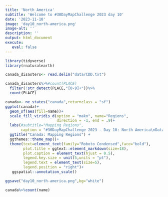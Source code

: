 ```yaml
---
title: 'North America'
subtitle: 'Welcome to #30DayMapChallenge 2023 day 10'
date: '2023-11-10'
image: 'day10_north-america.png'
image-alt: ''
description: ''
output: html_document
execute: 
   eval: false
---
```




```r
library(tidyverse)
library(rnaturalearth)
```


```r
canada_disasters<- read.delim("data/CDD.txt")

canada_disasters%>%#count(PLACE)
  filter(!str_detect(PLACE,"[0-9]+"))%>%
  count(PLACE)
```

```r
canada<- ne_states("canada",returnclass = "sf")
ggplot(canada)+
  geom_sf(aes(fill=name))+
  scale_fill_viridis_d(option = "mako", name="Regions",
                       direction = -1, end = .9)+
  labs(#subtitle="Mapping Regions",
       caption = "#30DayMapChallenge 2023 - Day 10: North America\nDataSource {rnaturalearth} | Map: @fgazzelloni)")+
  ggtitle("Canada: Mapping Regions") +
  ggthemes::theme_map()+
  theme(text=element_text(family="Roboto Condensed",face="bold"),
        plot.title = ggtext::element_markdown(size=18),
        plot.caption = element_text(hjust = 0.5),
        legend.key.size = unit(5,units = "pt"),
        legend.text = element_text(size=5),
        legend.position = "right")+
   ggspatial::annotation_scale()
```

```r
ggsave("day10_north-america.png",bg="white")
```


```r
canada%>%count(name)
```


